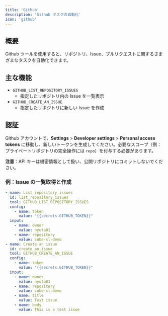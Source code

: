 ```yaml
---
title: 'Github'
description: 'Github タスクの自動化'
icon: 'github'
---
```


## 概要
Github ツールを使用すると、リポジトリ、Issue、プルリクエストに関するさまざまなタスクを自動化できます。

## 主な機能
- `GITHUB_LIST_REPOSITORY_ISSUES`
  - 指定したリポジトリ内の Issue を一覧表示
- `GITHUB_CREATE_AN_ISSUE`
  - 指定したリポジトリに新しい Issue を作成

## 認証

Github アカウントで、**Settings** > **Developer settings** > **Personal access tokens** に移動し、新しいトークンを生成してください。必要なスコープ（例：プライベートリポジトリの完全操作には `repo`）を付与する必要があります。

**注意**：API キーは機密情報として扱い、公開リポジトリにコミットしないでください。

### 例：Issue の一覧取得と作成
```yaml
- name: List repository issues
  id: list_repository_issues
  tool: GITHUB_LIST_REPOSITORY_ISSUES
  config:
    - name: token
      value: "{{secrets.GITHUB_TOKEN}}"
  input:
    - name: owner
      value: nyuta01
    - name: repository
      value: cube-sl-demo
- name: Create an issue
  id: create_an_issue
  tool: GITHUB_CREATE_AN_ISSUE
  config:
    - name: token
      value: "{{secrets.GITHUB_TOKEN}}"
  input:
    - name: owner
      value: nyuta01
    - name: repository
      value: cube-sl-demo
    - name: title
      value: Test issue
    - name: body
      value: This is a test issue
```
